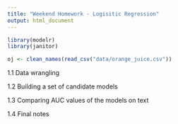 ```yaml
---
title: "Weekend Homework - Logisitic Regression"
output: html_document
---
```



```r
library(modelr)
library(janitor)

```
```r
oj <- clean_names(read_csv("data/orange_juice.csv"))
```

1.1 Data wrangling

1.2 Building a set of candidate models

1.3 Comparing AUC values of the models on text

1.4 Final notes 


